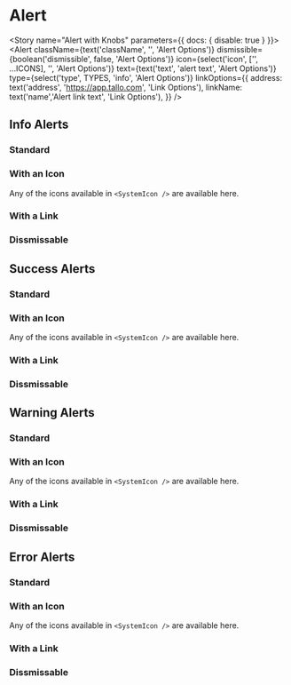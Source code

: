 

<Meta component={Alert} title="Components/Atoms/Alert" />

# Alert
<Description of={Alert} />
<ArgsTable of={Alert} />

<Story name="Alert with Knobs" parameters={{ docs: { disable: true } }}>
  <Alert
    className={text('className', '', 'Alert Options')}
    dismissible={boolean('dismissible', false, 'Alert Options')}
    icon={select('icon', ['', ...ICONS], '', 'Alert Options')}
    text={text('text', 'alert text', 'Alert Options')}
    type={select('type', TYPES, 'info', 'Alert Options')}
    linkOptions={{
      address: text('address', 'https://app.tallo.com', 'Link Options'),
      linkName: text('name','Alert link text', 'Link Options'),
    }}
  />
</Story>

## Info Alerts
### Standard
<Canvas>
  <Story name="Info">
    <Alert
      type="info"
      text="This is an info Alert."
    />
  </Story>
</Canvas>

### With an Icon
Any of the icons available in `<SystemIcon />` are available here.

<Canvas>
  <Story name="Info Icon">
    <Alert
      icon="tutorial"
      type="info"
      text="This is an info Alert with an icon."
    />
  </Story>
</Canvas>

### With a Link
<Canvas>
  <Story name="Info Link">
    <Alert
      linkOptions={{
        address: '#',
        linkName: 'link',
      }}
      type="info"
      text="This is an info Alert with a link."
    />
  </Story>
</Canvas>

### Dissmissable
<Canvas>
  <Story name="info Dismissable">
    <Alert
      dismissible={true}
      type="info"
      text="This is an info Alert that is dismissable."
    />
  </Story>
</Canvas>

## Success Alerts
### Standard
<Canvas>
  <Story name="Success">
    <Alert
      type="success"
      text="This is a success Alert."
    />
  </Story>
</Canvas>

### With an Icon
Any of the icons available in `<SystemIcon />` are available here.

<Canvas>
  <Story name="Success Icon">
    <Alert
      icon="badges"
      type="success"
      text="This is a success Alert with an icon."
    />
  </Story>
</Canvas>

### With a Link
<Canvas>
  <Story name="Success Link">
    <Alert
      linkOptions={{
        address: '#',
        linkName: 'link',
      }}
      type="success"
      text="This is a success Alert with a link."
    />
  </Story>
</Canvas>

### Dissmissable
<Canvas>
  <Story name="Success Dismissable">
    <Alert
      dismissible={true}
      type="success"
      text="This is a success Alert that is dismissable."
    />
  </Story>
</Canvas>

## Warning Alerts
### Standard
<Canvas>
  <Story name="Warning">
    <Alert
      type="warning"
      text="This is a warning Alert."
    />
  </Story>
</Canvas>

### With an Icon
Any of the icons available in `<SystemIcon />` are available here.

<Canvas>
  <Story name="Warning Icon">
    <Alert
      icon="warning"
      type="warning"
      text="This is a warning Alert with an icon."
    />
  </Story>
</Canvas>

### With a Link
<Canvas>
  <Story name="Warning Link">
    <Alert
      linkOptions={{
        address: '#',
        linkName: 'link',
      }}
      type="warning"
      text="This is a warning Alert with a link."
    />
  </Story>
</Canvas>

### Dissmissable
<Canvas>
  <Story name="Warning Dismissable">
    <Alert
      dismissible={true}
      type="warning"
      text="This is a warning Alert that is dismissable."
    />
  </Story>
</Canvas>

## Error Alerts
### Standard
<Canvas>
  <Story name="Error">
    <Alert
      type="error"
      text="This is an error Alert."
    />
  </Story>
</Canvas>

### With an Icon
Any of the icons available in `<SystemIcon />` are available here.

<Canvas>
  <Story name="Error Icon">
    <Alert
      icon="help"
      type="error"
      text="This is a error Alert with an icon."
    />
  </Story>
</Canvas>

### With a Link
<Canvas>
  <Story name="Error Link">
    <Alert
      linkOptions={{
        address: '#',
        linkName: 'link',
      }}
      type="error"
      text="This is a error Alert with a link."
    />
  </Story>
</Canvas>

### Dissmissable
<Canvas>
  <Story name="Error Dismissable">
    <Alert
      dismissible={true}
      type="error"
      text="This is a error Alert that is dismissable."
    />
  </Story>
</Canvas>
